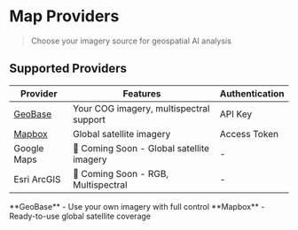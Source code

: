 
# Map Providers

> Choose your imagery source for geospatial AI analysis

## Supported Providers

| Provider                           | Features                                  | Authentication |
| ---------------------------------- | ----------------------------------------- | -------------- |
| [GeoBase](./map-providers/geobase) | Your COG imagery, multispectral support   | API Key        |
| [Mapbox](./map-providers/mapbox)   | Global satellite imagery                  | Access Token   |
| Google Maps                        | 🚧 Coming Soon - Global satellite imagery | -              |
| Esri ArcGIS                        | 🚧 Coming Soon - RGB, Multispectral       | -              |

<Callout type="info" emoji="💡">
  **GeoBase** - Use your own imagery with full control **Mapbox** - Ready-to-use
  global satellite coverage
</Callout>

